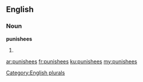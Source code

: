 ==English==

===Noun===
'''punishees'''

# {{plural of|punishee}}

[[Category:English plurals]]

[[ar:punishees]]
[[fr:punishees]]
[[ku:punishees]]
[[my:punishees]]